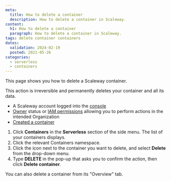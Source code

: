 ```yaml
---
meta:
  title: How to delete a container
  description: How to delete a container in Scaleway.
content:
  h1: How to delete a container
  paragraph: How to delete a container in Scaleway.
tags: delete container containers
dates:
  validation: 2024-02-19
  posted: 2021-05-26
categories:
  - serverless
  - containers
---
```


This page shows you how to delete a Scaleway container.

<Message type="important">
  This action is irreversible and permanently deletes your container and all its data.
</Message>

<Macro id="requirements" />

- A Scaleway account logged into the [console](https://console.scaleway.com)
- [Owner](/identity-and-access-management/iam/concepts/#owner) status or [IAM permissions](/identity-and-access-management/iam/concepts/#permission) allowing you to perform actions in the intended Organization
- [Created a container](/serverless/containers/how-to/deploy-a-container-from-scaleway-container-registry/)

1. Click **Containers** in the **Serverless** section of the side menu. The list of your containers displays.
2. Click the relevant Containers namespace.
2. Click the <Icon name="more" /> icon next to the container you want to delete, and select **Delete** from the drop-down menu.
3. Type **DELETE** in the pop-up that asks you to confirm the action, then click **Delete container**.

<Message type="tip">
  You can also delete a container from its "Overview" tab.
</Message>


